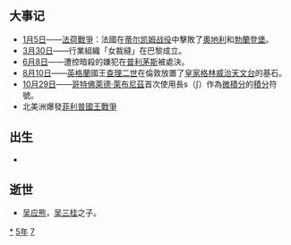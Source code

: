 {{yearTOC|1675|清'''[[康熙_(年号)|康熙]]十四年'''；郑经'''[[永曆_(南明)|永曆]]二十九年'''；楊起隆'''[[廣德_(楊起隆)|廣德]]三年'''；吴三桂'''周二年'''；越南后黎朝'''[[德元|德元]]二年'''，莫朝'''[[顺德_(莫朝)|顺德]]三十八年'''；日本'''[[延寶|延寶]]三年'''}}
== 大事记 ==
* [[1月5日|1月5日]]——[[法荷戰爭|法荷戰爭]]：法國在[[蒂尔凯姆战役|蒂尔凯姆战役]]中擊敗了[[奧地利|奧地利]]和[[勃蘭登堡|勃蘭登堡]]。
* [[3月30日|3月30日]]——行業組織「女裁縫」在巴黎成立。
* [[6月8日|6月8日]]——遭控暗殺{{link-en|約翰·薩薩蒙|John Sassamon}}的嫌犯在[[普利茅斯_(麻薩諸塞州)|普利茅斯]]被處決。
* [[8月10日|8月10日]]——[[英格蘭|英格蘭]]國王[[查理二世_(英格蘭)|查理二世]]在倫敦放置了[[皇家格林威治天文台|皇家格林威治天文台]]的基石。
* [[10月29日|10月29日]]——[[哥特佛萊德·萊布尼茲|哥特佛萊德·萊布尼茲]]首次使用長s（∫）作為[[微積分|微積分]]的[[積分|積分]]符號。
* 北美洲爆發[[菲利普國王戰爭|菲利普國王戰爭]]

== 出生 ==
*

== 逝世 ==
{{Wikisource year mention}}
* [[吳應熊|吴应熊]]，[[吴三桂|吴三桂]]之子。

[[Category:1675年|*]]
[[Category:1670年代|5年]]
[[Category:17世纪各年|7]]